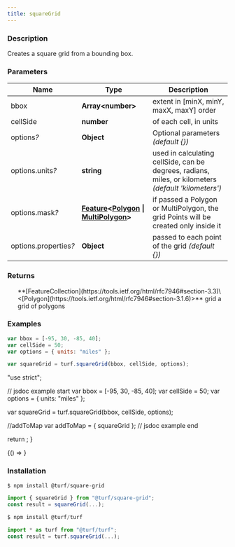 ```yaml
---
title: squareGrid
---
```



### Description

Creates a square grid from a bounding box.

### Parameters

| Name                       | Type                                                                                                                                                                                               | Description                                                                                          |
| -------------------------- | -------------------------------------------------------------------------------------------------------------------------------------------------------------------------------------------------- | ---------------------------------------------------------------------------------------------------- |
| bbox                       | **Array\<number>**                                                                                                                                                                                 | extent in [minX, minY, maxX, maxY] order                                                             |
| cellSide                   | **number**                                                                                                                                                                                         | of each cell, in units                                                                               |
| options<i>?</i>            | **Object**                                                                                                                                                                                         | Optional parameters _(default \{})_                                                                  |
| options.units<i>?</i>      | **string**                                                                                                                                                                                         | used in calculating cellSide, can be degrees, radians, miles, or kilometers _(default 'kilometers')_ |
| options.mask<i>?</i>       | **[Feature](https://tools.ietf.org/html/rfc7946#section-3.2)\<[Polygon](https://tools.ietf.org/html/rfc7946#section-3.1.6) \| [MultiPolygon](https://tools.ietf.org/html/rfc7946#section-3.1.7)>** | if passed a Polygon or MultiPolygon, the grid Points will be created only inside it                  |
| options.properties<i>?</i> | **Object**                                                                                                                                                                                         | passed to each point of the grid _(default \{})_                                                     |

### Returns

<ul>
  **[FeatureCollection](https://tools.ietf.org/html/rfc7946#section-3.3)\<[Polygon](https://tools.ietf.org/html/rfc7946#section-3.1.6)>** grid a grid of polygons

</ul>

### Examples

```javascript
var bbox = [-95, 30, -85, 40];
var cellSide = 50;
var options = { units: "miles" };

var squareGrid = turf.squareGrid(bbox, cellSide, options);
```

  "use strict";

  // jsdoc example start
  var bbox = [-95, 30, -85, 40];
  var cellSide = 50;
  var options = { units: "miles" };

  var squareGrid = turf.squareGrid(bbox, cellSide, options);

  //addToMap
  var addToMap = { squareGrid };
  // jsdoc example end

  return <ExampleMap addToMap={addToMap} />;
}

<!-- prettier-ignore -->
<BrowserOnly>{() => <Map0 />}</BrowserOnly>

### Installation

```javascript
$ npm install @turf/square-grid

import { squareGrid } from "@turf/square-grid";
const result = squareGrid(...);
```

```javascript
$ npm install @turf/turf

import * as turf from "@turf/turf";
const result = turf.squareGrid(...);
```
